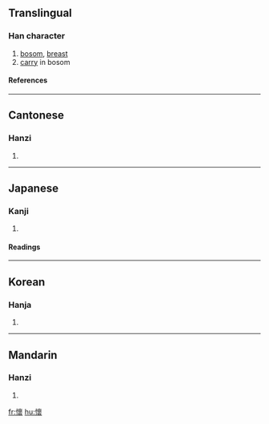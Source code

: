 {{see|懐|怀}}

==Translingual==
===Han character===
{{Han char|rn=61|rad=心|as=16|sn=19|four=9403<sub>2</sub>|canj=心卜田女 (PYWV)}}
# [[bosom]], [[breast]]
# [[carry]] in bosom
====References====
{{Han ref|kx=0408.170|dkj=11456|dj=0749.150|hdz=42369.100|uh=61F7|ud=25079|bh=C368|bd=50024}}

----
==Cantonese==
===Hanzi===
{{yue-hanzi|jyut=|y=waai4}}
# {{defn|Cantonese}}

----
==Japanese==
===Kanji===
{{ja-kanji|grade=|rs=心16}}
# {{defn|Japanese}} 
====Readings====
{{ja-readings|on=[[かい]] (kai)|kun=[[なつく]] (natsuku), [[ふところ]] (futokoro)}}

----
==Korean==
===Hanja===
{{ko-hanja|hangeul=회|eumhun=|rv=hoe|mr=hoe|y=hoy}}
# {{defn|Korean}}

----
==Mandarin==
===Hanzi===
{{cmn-hanzi|sim=怀|pin=[[huái]] (huai2)|wg=huai<sup>2</sup>}}
# {{defn|Mandarin}}

[[fr:懷]]
[[hu:懷]]